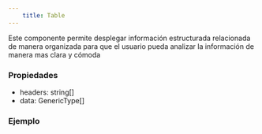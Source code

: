 ```yaml
---
    title: Table
---
```



Este componente permite desplegar información estructurada relacionada de manera organizada para que el usuario 
pueda analizar la información de manera mas clara y cómoda

### Propiedades
- headers: string[]
- data: GenericType[]


### Ejemplo

<AstroCard>
    <Table headers={["col1","col2"]} data={[{col1:"val1",col2:"val2"},{col1:"val3",col2:"val4"}]} />        
</AstroCard>